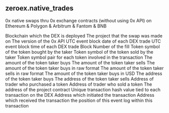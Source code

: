 ## zeroex.native_trades 
0x native swaps thru 0x exchange contracts (without using 0x API) on Ethereum &amp; Polygon &amp; Arbitrum &amp; Fantom &amp; BNB


<ParamField path="blockchain">
Blockchain which the DEX is deployed
</ParamField>
<ParamField path="project">
The project that the swap was made on
</ParamField>
<ParamField path="version">
The version of the 0x API
</ParamField>
<ParamField path="block_date">
UTC event block date of each DEX trade
</ParamField>
<ParamField path="block_time">
UTC event block time of each DEX trade
</ParamField>
<ParamField path="block_number">
Block Number of the fill
</ParamField>
<ParamField path="token_bought_symbol">
Token symbol of the token bought by the taker
</ParamField>
<ParamField path="token_sold_symbol">
Token symbol of the token sold by the taker
</ParamField>
<ParamField path="token_pair">
Token symbol pair for each token involved in the transaction
</ParamField>
<ParamField path="token_bought_amount">
The amount of the token taker buys
</ParamField>
<ParamField path="token_sold_amount">
The amount of the token taker sells
</ParamField>
<ParamField path="token_bought_amount_raw">
The amount of the token taker buys in raw format
</ParamField>
<ParamField path="token_sold_amount_raw">
The amount of the token taker sells in raw format
</ParamField>
<ParamField path="amount_usd">
The amount of the token taker buys in USD
</ParamField>
<ParamField path="token_bought_address">
The address of the token taker buys
</ParamField>
<ParamField path="token_sold_address">
The address of the token taker sells
</ParamField>
<ParamField path="taker">
Address of trader who purchased a token
</ParamField>
<ParamField path="maker">
Address of trader who sold a token
</ParamField>
<ParamField path="project_contract_address">
The address of the project contract
</ParamField>
<ParamField path="tx_hash">
Unique transaction hash value tied to each transaction on the DEX
</ParamField>
<ParamField path="tx_from">
Address which initiated the transaction
</ParamField>
<ParamField path="tx_to">
Address which received the transaction
</ParamField>
<ParamField path="evt_index">
the position of this event log within this transaction
</ParamField>
